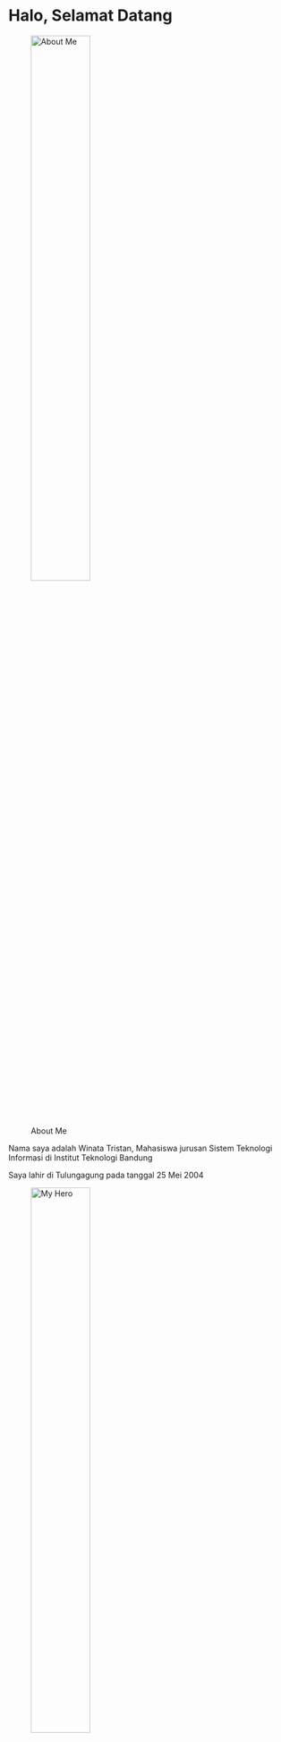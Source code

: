 # Halo, Selamat Datang {.unnumbered}

![About Me](images/foto_diri.png){width=50%}

Nama saya adalah Winata Tristan, Mahasiswa jurusan Sistem Teknologi Informasi di Institut Teknologi Bandung 

Saya lahir di Tulungagung pada tanggal 25 Mei 2004

![My Hero](images/drose.jpg){width=50%}

Hobi saya adalah bermain basket. Sejak kecil, salah satu pahlawan saya adalah Derrick Rose dari Bulls. 
Bukan hanya permainannya yang luar biasa, namun juga karakternya yang "no drama" tapi fokus dan memberikan 100% bila sudah di lapangan.

Karakter itulah yang saya coba setiap hari untuk terapkan di kehidupan saya, berjuang tanpa mengeluh, tanpa drama, dan memberikan 100% dari saya untuk mencapai tujuan saya.

![My Dream and Inspirations](images/inspiration.png){width=50%}

Suatu hari, di saat saya memiliki uang yang cukup setidaknya untuk diri saya sendiri, mimpi saya adalah untuk explore dunia.
Menjadi bebas, melihat apa saja yang ada di dunia ini, dan yang paling penting adalah untuk mengambil resiko.

Mimpi ini berasal dari inspirasi-inspirasi saya seperti Alex Honnold, Marc-Andre Leclerc, tokoh-tokoh free soloist yang setiap hari benar-benar "hidup" karena setiap hari berani mengambil resiko, dan benar-benar menikmati dengan penuh, kehidupan dan dunia ini.
Juga dari salah salah satu film favorit saya yang cukup berdampak kepada saya, The Secret Life of Walter Mitty.

Di umur saya yang 21 tahun ini, saya belum merasa sungguh-sungguh "dewasa". Saya belum merasa benar-benar "hidup" dan "bebas".Mungkin di suatu hari, di saat kesempatan datang untuk mimpi ini dapat terjadi, saya akan melompat dan mengambil kesempatan itu.